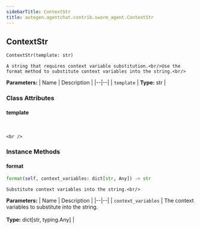 ```yaml
---
sidebarTitle: ContextStr
title: autogen.agentchat.contrib.swarm_agent.ContextStr
---
```

<h2 id="autogen.agentchat.contrib.swarm_agent.ContextStr" class="doc doc-heading">
    <code class="doc-symbol doc-symbol-heading doc-symbol-class"></code>
    <span class="doc doc-object-name doc-class-name">ContextStr</span>
</h2>

```python
ContextStr(template: str)
```

    A string that requires context variable substitution.<br/>Use the format method to substitute context variables into the string.<br/>

<b>Parameters:</b>
| Name | Description |
|--|--|
| `template` | **Type:** str |

### Class Attributes

<code class="doc-symbol doc-symbol-heading doc-symbol-attribute"></code>
#### template
<br />

    <br />

### Instance Methods

<code class="doc-symbol doc-symbol-heading doc-symbol-method"></code>
#### format

```python
format(self, context_variables: dict[str, Any]) -> str
```

    Substitute context variables into the string.<br/>

<b>Parameters:</b>
| Name | Description |
|--|--|
| `context_variables` | The context variables to substitute into the string.<br/><br/>**Type:** dict[str, typing.Any] |

<br />